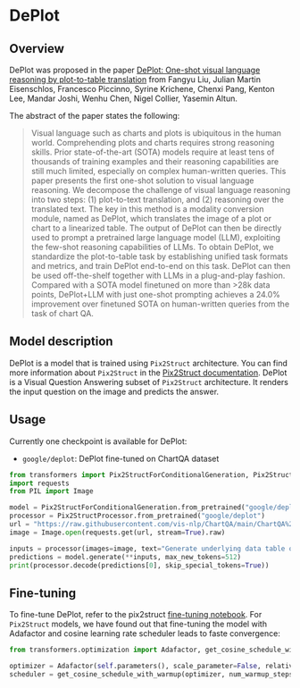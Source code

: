 <!--Copyright 2021 The HuggingFace Team. All rights reserved.

Licensed under the Apache License, Version 2.0 (the "License"); you may not use this file except in compliance with
the License. You may obtain a copy of the License at

http://www.apache.org/licenses/LICENSE-2.0

Unless required by applicable law or agreed to in writing, software distributed under the License is distributed on
an "AS IS" BASIS, WITHOUT WARRANTIES OR CONDITIONS OF ANY KIND, either express or implied. See the License for the
specific language governing permissions and limitations under the License.
-->

# DePlot

## Overview 

DePlot was proposed in the paper [DePlot: One-shot visual language reasoning by plot-to-table translation](https://arxiv.org/abs/2212.10505) from Fangyu Liu, Julian Martin Eisenschlos, Francesco Piccinno, Syrine Krichene, Chenxi Pang, Kenton Lee, Mandar Joshi, Wenhu Chen, Nigel Collier, Yasemin Altun.

The abstract of the paper states the following:

> Visual language such as charts and plots is ubiquitous in the human world. Comprehending plots and charts requires strong reasoning skills. Prior state-of-the-art (SOTA) models require at least tens of thousands of training examples and their reasoning capabilities are still much limited, especially on complex human-written queries. This paper presents the first one-shot solution to visual language reasoning. We decompose the challenge of visual language reasoning into two steps: (1) plot-to-text translation, and (2) reasoning over the translated text. The key in this method is a modality conversion module, named as DePlot, which translates the image of a plot or chart to a linearized table. The output of DePlot can then be directly used to prompt a pretrained large language model (LLM), exploiting the few-shot reasoning capabilities of LLMs. To obtain DePlot, we standardize the plot-to-table task by establishing unified task formats and metrics, and train DePlot end-to-end on this task. DePlot can then be used off-the-shelf together with LLMs in a plug-and-play fashion. Compared with a SOTA model finetuned on more than >28k data points, DePlot+LLM with just one-shot prompting achieves a 24.0% improvement over finetuned SOTA on human-written queries from the task of chart QA.

## Model description

DePlot is a model that is trained using `Pix2Struct` architecture. You can find more information about `Pix2Struct` in the [Pix2Struct documentation](https://huggingface.co/docs/transformers/main/en/model_doc/pix2struct).
DePlot is a Visual Question Answering subset of `Pix2Struct` architecture. It renders the input question on the image and predicts the answer.

## Usage

Currently one checkpoint is available for DePlot:

- `google/deplot`: DePlot fine-tuned on ChartQA dataset 


```python
from transformers import Pix2StructForConditionalGeneration, Pix2StructProcessor
import requests
from PIL import Image

model = Pix2StructForConditionalGeneration.from_pretrained("google/deplot")
processor = Pix2StructProcessor.from_pretrained("google/deplot")
url = "https://raw.githubusercontent.com/vis-nlp/ChartQA/main/ChartQA%20Dataset/val/png/5090.png"
image = Image.open(requests.get(url, stream=True).raw)

inputs = processor(images=image, text="Generate underlying data table of the figure below:", return_tensors="pt")
predictions = model.generate(**inputs, max_new_tokens=512)
print(processor.decode(predictions[0], skip_special_tokens=True))
```

## Fine-tuning

To fine-tune DePlot, refer to the pix2struct [fine-tuning notebook](https://github.com/huggingface/notebooks/blob/main/examples/image_captioning_pix2struct.ipynb). For `Pix2Struct` models, we have found out that fine-tuning the model with Adafactor and cosine learning rate scheduler leads to faste convergence:
```python
from transformers.optimization import Adafactor, get_cosine_schedule_with_warmup

optimizer = Adafactor(self.parameters(), scale_parameter=False, relative_step=False, lr=0.01, weight_decay=1e-05)
scheduler = get_cosine_schedule_with_warmup(optimizer, num_warmup_steps=1000, num_training_steps=40000)
```